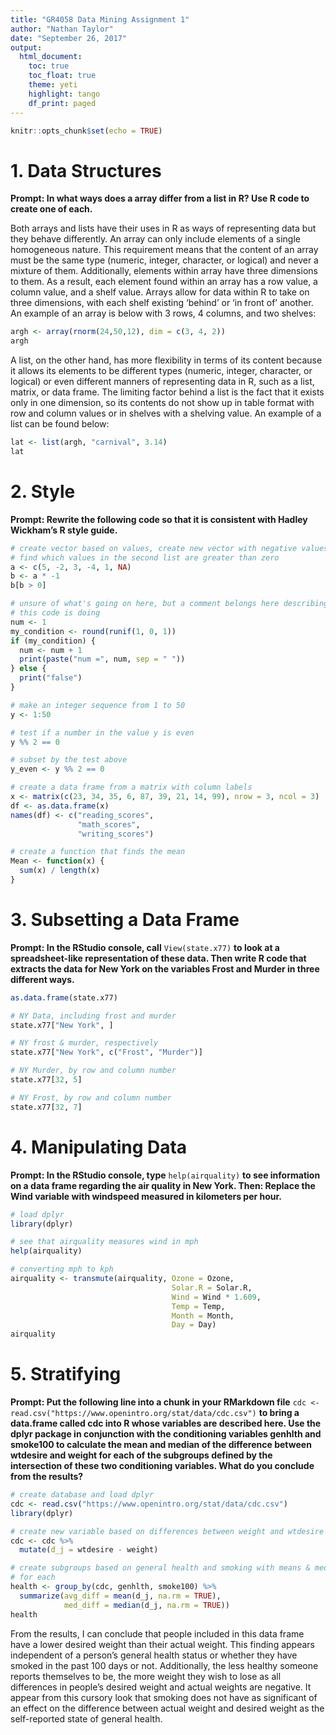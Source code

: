 ```yaml
---
title: "GR4058 Data Mining Assignment 1"
author: "Nathan Taylor"
date: "September 26, 2017"
output: 
  html_document:
    toc: true
    toc_float: true
    theme: yeti
    highlight: tango
    df_print: paged
---
```


```r
knitr::opts_chunk$set(echo = TRUE)
```

# 1. Data Structures
**Prompt: In what ways does a array differ from a list in R? Use R code to create one of each.** 

Both arrays and lists have their uses in R as ways of representing data but they behave differently. An array can only include elements of a single homogeneous nature. This requirement means that the content of an array must be the same type (numeric, integer, character, or logical) and never a mixture of them. Additionally, elements within array have three dimensions to them. As a result, each element found within an array has a row value, a column value, and a shelf value. Arrays allow for data within R to take on three  dimensions, with each shelf existing 'behind' or 'in front of' another. An example of an array is below with 3 rows, 4 columns, and two shelves:

```r
argh <- array(rnorm(24,50,12), dim = c(3, 4, 2))
argh
```

A list, on the other hand, has more flexibility in terms of its content because it allows its elements to be different types (numeric, integer, character, or logical) or even different manners of representing data in R, such as a list, matrix, or data frame. The limiting factor behind a list is the fact that it exists only in one dimension, so its contents do not show up in table format with row and column values or in shelves with a shelving value. An example of a list can be found below:

```r
lat <- list(argh, "carnival", 3.14)
lat
```

# 2. Style
**Prompt: Rewrite the following code so that it is consistent with Hadley Wickham’s R style guide.** 

```r
# create vector based on values, create new vector with negative values, then
# find which values in the second list are greater than zero
a <- c(5, -2, 3, -4, 1, NA)
b <- a * -1
b[b > 0]

# unsure of what's going on here, but a comment belongs here describing what
# this code is doing
num <- 1
my_condition <- round(runif(1, 0, 1))
if (my_condition) {
  num <- num + 1
  print(paste("num =", num, sep = " "))
} else {
  print("false")
}

# make an integer sequence from 1 to 50
y <- 1:50

# test if a number in the value y is even
y %% 2 == 0

# subset by the test above
y_even <- y %% 2 == 0

# create a data frame from a matrix with column labels
x <- matrix(c(23, 34, 35, 6, 87, 39, 21, 14, 99), nrow = 3, ncol = 3)
df <- as.data.frame(x)
names(df) <- c("reading_scores",
               "math_scores",
               "writing_scores")

# create a function that finds the mean
Mean <- function(x) {
  sum(x) / length(x)
}
```

# 3. Subsetting a Data Frame
**Prompt: In the RStudio console, call** `View(state.x77)` **to look at a spreadsheet-like representation of these data. Then write R code that extracts the data for New York on the variables Frost and Murder in three different ways.**

```r
as.data.frame(state.x77)

# NY Data, including frost and murder
state.x77["New York", ]

# NY frost & murder, respectively
state.x77["New York", c("Frost", "Murder")]

# NY Murder, by row and column number
state.x77[32, 5]

# NY Frost, by row and column number
state.x77[32, 7]
```

# 4. Manipulating Data
**Prompt: In the RStudio console, type** `help(airquality)` **to see information on a data frame regarding the air quality in New York. Then: Replace the Wind variable with windspeed measured in kilometers per hour.**

```r
# load dplyr
library(dplyr)

# see that airquality measures wind in mph
help(airquality)

# converting mph to kph
airquality <- transmute(airquality, Ozone = Ozone, 
                                    Solar.R = Solar.R, 
                                    Wind = Wind * 1.609, 
                                    Temp = Temp, 
                                    Month = Month, 
                                    Day = Day)
airquality
```

# 5. Stratifying
**Prompt: Put the following line into a chunk in your RMarkdown file** `cdc <- read.csv("https://www.openintro.org/stat/data/cdc.csv")` **to bring a data.frame called cdc into R whose variables are described here. Use the dplyr package in conjunction with the conditioning variables genhlth and smoke100 to calculate the mean and median of the difference between wtdesire and weight for each of the subgroups defined by the intersection of these two conditioning variables. What do you conclude from the results?**

```r
# create database and load dplyr
cdc <- read.csv("https://www.openintro.org/stat/data/cdc.csv")
library(dplyr)

# create new variable based on differences between weight and wtdesire
cdc <- cdc %>% 
  mutate(d_j = wtdesire - weight)

# create subgroups based on general health and smoking with means & medians
# for each
health <- group_by(cdc, genhlth, smoke100) %>%
  summarize(avg_diff = mean(d_j, na.rm = TRUE),
            med_diff = median(d_j, na.rm = TRUE))
health
```

From the results, I can conclude that people included in this data frame have a lower desired weight than their actual weight. This finding appears independent of a person's general health status or whether they have smoked in the past 100 days or not. Additionally, the less healthy someone reports themselves to be, the more weight they wish to lose as all differences in people's desired weight and actual weights are negative. It appear from this cursory look that smoking does not have as significant of an effect on the difference between actual weight and desired weight as the self-reported state of general health.
